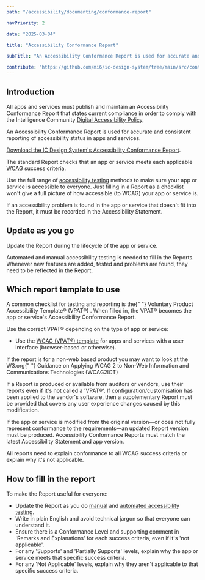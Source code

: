 ```yaml
---
path: "/accessibility/documenting/conformance-report"

navPriority: 2

date: "2025-03-04"

title: "Accessibility Conformance Report"

subTitle: "An Accessibility Conformance Report is used for accurate and consistent reporting of accessibility status in apps and services."

contribute: "https://github.com/mi6/ic-design-system/tree/main/src/content/structured/accessibility/documenting/conformance-reports.mdx"
---
```


## Introduction

All apps and services must publish and maintain an Accessibility Conformance Report that states current compliance in order to comply with the Intelligence Community [Digital Accessibility Policy](/accessibility/requirement).

An Accessibility Conformance Report is used for accurate and consistent reporting of accessibility status in apps and services.

[Download the IC Design System's Accessibility Conformance Report](/icds-accessibility-conformance-report-17-01-24.docx).

The standard Report checks that an app or service meets each applicable [WCAG](/accessibility/requirement/wcag) success criteria.

Use the full range of [accessibility testing](/accessibility/testing) methods to make sure your app or service is accessible to everyone. Just filling in a Report as a checklist won't give a full picture of how accessible (to WCAG) your app or service is.

If an accessibility problem is found in the app or service that doesn't fit into the Report, it must be recorded in the Accessibility Statement.

## Update as you go

Update the Report during the lifecycle of the app or service.

Automated and manual accessibility testing is needed to fill in the Reports. Whenever new features are added, tested and problems are found, they need to be reflected in the Report.

## Which report template to use

<p>
  A common checklist for testing and reporting is the{" "}
  <ic-link
    target="_blank"
    href="https://www.itic.org/policy/accessibility/vpat"
    rel="noreferer noopener nofollow"
  >
    Voluntary Product Accessibility Template® (VPAT®)
  </ic-link>
  . When filled in, the VPAT® becomes the app or service's Accessibility Conformance
  Report.
</p>

Use the correct VPAT® depending on the type of app or service:

- Use the [WCAG (VPAT®) template](/VPAT2.5WCAG-November2023.doc) for apps and services with a user interface (browser-based or otherwise).

<p>
  If the report is for a non-web based product you may want to look at the
  W3.org{" "}
  <ic-link
    target="_blank"
    href="https://www.w3.org/TR/wcag2ict-22/"
    rel="noreferer noopener nofollow"
  >
    Guidance on Applying WCAG 2 to Non-Web Information and Communications
    Technologies (WCAG2ICT)
  </ic-link>
</p>

If a Report is produced or available from auditors or vendors, use their reports even if it's not called a 'VPAT®'. If configuration/customisation has been applied to the vendor's software, then a supplementary Report must be provided that covers any user experience changes caused by this modification.

If the app or service is modified from the original version&mdash;or does not fully represent conformance to the requirements&mdash;an updated Report version must be produced. Accessibility Conformance Reports must match the latest Accessibility Statement and app version.

All reports need to explain conformance to all WCAG success criteria or explain why it's not applicable.

## How to fill in the report

To make the Report useful for everyone:

- Update the Report as you do [manual](/accessibility/testing/manual-testing) and [automated accessibility testing](/accessibility/testing/automated-testing).
- Write in plain English and avoid technical jargon so that everyone can understand it.
- Ensure there is a Conformance Level and supporting comment in 'Remarks and Explanations' for each success criteria, even if it's 'not applicable'.
- For any 'Supports' and 'Partially Supports' levels, explain why the app or service meets that specific success criteria.
- For any 'Not Applicable' levels, explain why they aren't applicable to that specific success criteria.
